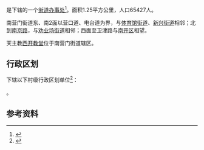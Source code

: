 {{中国乡级行政区|12/01/01/005/000}}

'''{{PAGENAMEBASE}}'''是{{PRC admin/fullname|12/01/01/005/000|3}}下辖的一个[[街道办事处|街道办事处]]<ref>{{PRC admin/ref sgc|{{PRC admin/parent|12/01/01/005/000}}}}</ref>。面积1.25平方公里，人口65427人。

南营门街道东、南2面以营口道、电台道为界，与[[体育馆街道|体育馆街道]]、[[新兴街道|新兴街道]]相邻；北到[[南京路_(天津)|南京路]]，与[[劝业场街道|劝业场街道]]相邻；西面至卫津路与[[南开区|南开区]]相望。

天主教[[西开教堂|西开教堂]]位于南营门街道辖区。

== 行政区划 ==
{{PAGENAMEBASE}}下辖以下村级行政区划单位<ref>{{PRC admin/ref sgc|12/01/01/005/000}}</ref>：

{{PRC admin/children|12/01/01/005/000}}。

== 参考资料 ==
{{reflist}}

{{天津行政区划小作品}}
{{PRC admin/navcat|12/01/01/005/000}}